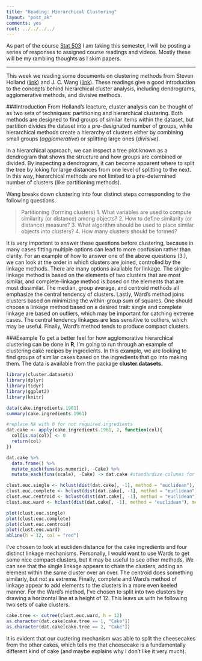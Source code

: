 ```yaml
---
title: "Reading: Hierarchical Clustering"
layout: "post_ak"
comments: yes
root: ../../../../
---
```


As part of the course [Stat 503](http://streaming.stat.iastate.edu/~dicook/EDA.and.datamining/) I am taking this semester, I will be posting a series of responses to assigned course readings and videos. Mostly these will be my rambling thoughts as I skim papers.

****

This week we reading some documents on clustering methods from Steven Holland ([link](http://strata.uga.edu/6370/lecturenotes/clusterAnalysis.html)) and J. C. Wang ([link](http://www.stat.wmich.edu/wang/561/classnotes/Grouping/Cluster.pdf)). These readings give a good introduction to the concepts behind hierarchical cluster analysis, including dendrograms, agglomerative methods, and divisive methods.

###Introduction
From Holland's leacture, cluster analysis can be thought of as two sets of techniques: partitioning and hierarchical clustering. Both methods are designed to find groups of similar items within the dataset, but partition divides the dataset into a pre-designated number of groups, while hierarchical methods create a hierarchy of clusters either by combining small groups (*agglomerative*) or splitting large ones (*divisive*).

In a hierarchical approach, we can inspect a tree plot known as a dendrogram that shows the structure and how groups are combined or divided. By inspecting a dendrogram, it can become apparent where to split the tree by loking for large distances from one level of splitting to the next. In this way, hierarchical methods are not limited to a pre-determined number of clusters (like partitioning methods).

Wang breaks down clustering into four distinct steps corresponding to the following questions.

> Partitioning (forming clusters)
> 1. What variables are used to compute similarity (or distance) among objects?
> 2. How to define similarity (or distance) measure?
> 3. What algorithm should be used to place similar objects into clusters?
> 4. How many clusters should be formed?

It is very important to answer these questions before clustering, because in many cases fitting multiple options can lead to more confusion rather than clarity. For an example of how to answer one of the above questions (3.), we can look at the order in which clusters are joined, controlled by the linkage methods. There are many options available for linkage. The single-linkage method is based on the elements of two clusters that are most similar, and complete-linkage method is based on the elements that are most dissimilar. The median, group average, and centroid methods all emphasize the central tendency of clusters. Lastly, Ward’s method joins clusters based on minimizing the within-group sum of squares. One should choose a linkage method based on a desired trait: single and complete linkage are based on outliers, which may be important for catching extreme cases. The central tendency linkages are less sensitive to outliers, which may be useful. Finally, Ward's method tends to produce compact clusters.

###Example
To get a better feel for how agglomorative hierarchical clustering can be done in **R**, I'm going to run through an example of clustering cake recipes by ingredients. In this example, we are looking to find groups of similar cakes based on the ingredients that go into making them. The data is available from the package **cluster.datasets**.

```r
library(cluster.datasets)
library(dplyr)
library(tidyr)
library(ggplot2)
library(knitr)

data(cake.ingredients.1961)
summary(cake.ingredients.1961)

#replace NA with 0 for not required ingredients
dat.cake <- apply(cake.ingredients.1961, 2, function(col){
  col[is.na(col)] <- 0
  return(col)
})

dat.cake %>% 
  data.frame() %>% 
  mutate_each(funs(as.numeric), -Cake) %>%
  mutate_each(funs(scale), -Cake) -> dat.cake #standardize columns for hclust

clust.euc.single <- hclust(dist(dat.cake[, -1], method = "euclidean"), method = "single")
clust.euc.complete <- hclust(dist(dat.cake[, -1], method = "euclidean"), method = "complete")
clust.euc.centroid <- hclust(dist(dat.cake[, -1], method = "euclidean"), method = "centroid")
clust.euc.ward <- hclust(dist(dat.cake[, -1], method = "euclidean"), method = "ward.D2")

plot(clust.euc.single)
plot(clust.euc.complete)
plot(clust.euc.centroid)
plot(clust.euc.ward)
abline(h = 12, col = "red")
```

I've chosen to look at eucliden distance for the cake ingredients and four distinct linkage mechanisms. Personally, I would want to use Wards to get some nice compact clusters, but it may be useful to see other methods. We can see that the single linkage appears to chain the clusters, adding an element within the same cluster over an over. The centroid does something similarly, but not as extreme. Finally, complete and Ward's method of linkage appear to add elements to the clusters in a more even keeled manner.  For the Ward's method, I've chosen to split into two clusters by drawing a horizontal line at a height of 12. This leavs us with he following two sets of cake clusters.

```r
cake.tree <- cutree(clust.euc.ward, h = 12)
as.character(dat.cake[cake.tree == 1, "Cake"])
as.character(dat.cake[cake.tree == 2, "Cake"])
```

It is evident that our custering mechanism was able to split the cheesecakes from the other cakes, which tells me that cheesecake is a fundamentally different kind of cake (and maybe explains why I don't like it very much).
